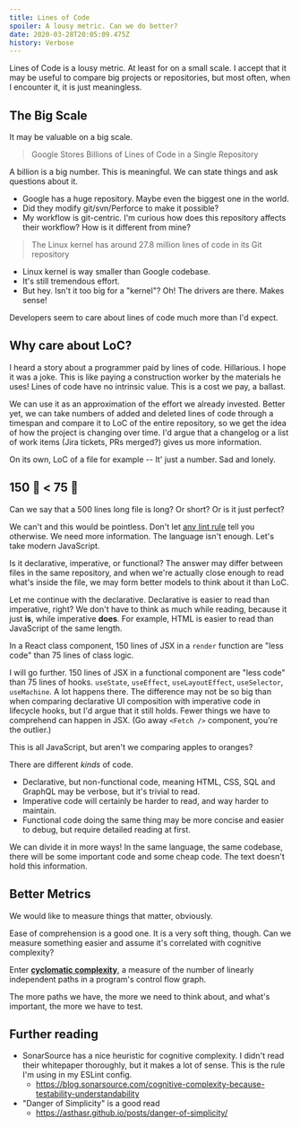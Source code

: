 ```yaml
---
title: Lines of Code
spoiler: A lousy metric. Can we do better?
date: 2020-03-28T20:05:09.475Z
history: Verbose
---
```


Lines of Code is a lousy metric. At least for on a small scale. I accept
that it may be useful to compare big projects or repositories, but most
often, when I encounter it, it is just meaningless.

## The Big Scale

It may be valuable on a big scale.

> Google Stores Billions of Lines of Code in a Single Repository

A billion is a big number. This is meaningful. We can state things and ask
questions about it.

- Google has a huge repository. Maybe even the biggest one in the world.
- Did they modify git/svn/Perforce to make it possible?
- My workflow is git-centric. I'm curious how does this repository affects
  their workflow? How is it different from mine?

> The Linux kernel has around 27.8 million lines of code in its Git
> repository

- Linux kernel is way smaller than Google codebase.
- It's still tremendous effort.
- But hey. Isn't it too big for a "kernel"? Oh! The drivers are there. Makes
  sense!

Developers seem to care about lines of code much more than I'd expect.

## Why care about LoC?

I heard a story about a programmer paid by lines of code. Hillarious. I hope
it was a joke. This is like paying a construction worker by the materials he
uses! Lines of code have no intrinsic value. This is a cost we pay, a
ballast.

We can use it as an approximation of the effort we already invested. Better
yet, we can take numbers of added and deleted lines of code through a
timespan and compare it to LoC of the entire repository, so we get the idea
of how the project is changing over time. I'd argue that a changelog or a
list of work items (Jira tickets, PRs merged?) gives us more information.

On its own, LoC of a file for example -- It' just a number. Sad and lonely.

## 150 🍎 < 75 🍊

Can we say that a 500 lines long file is long? Or short? Or is it just
perfect?

We can't and this would be pointless. Don't let
[any lint rule](https://eslint.org/docs/rules/max-lines) tell you otherwise.
We need more information. The language isn't enough. Let's take modern
JavaScript.

Is it declarative, imperative, or functional? The answer may differ between
files in the same repository, and when we're actually close enough to read
what's inside the file, we may form better models to think about it than
LoC.

Let me continue with the declarative. Declarative is easier to read than
imperative, right? We don't have to think as much while reading, because it
just **is**, while imperative **does**. For example, HTML is easier to read
than JavaScript of the same length.

In a React class component, 150 lines of JSX in a `render` function are
"less code" than 75 lines of class logic.

I will go further. 150 lines of JSX in a functional component are "less
code" than 75 lines of hooks. `useState`, `useEffect`, `useLayoutEffect`,
`useSelector`, `useMachine`. A lot happens there. The difference may not be
so big than when comparing declarative UI composition with imperative code
in lifecycle hooks, but I'd argue that it still holds. Fewer things we have
to comprehend can happen in JSX. (Go away `<Fetch />` component, you're the
outlier.)

This is all JavaScript, but aren't we comparing apples to oranges?

There are different _kinds_ of code.

- Declarative, but non-functional code, meaning HTML, CSS, SQL and GraphQL
  may be verbose, but it's trivial to read.
- Imperative code will certainly be harder to read, and way harder to
  maintain.
- Functional code doing the same thing may be more concise and easier to
  debug, but require detailed reading at first.

We can divide it in more ways! In the same language, the same codebase,
there will be some important code and some cheap code. The text doesn't hold
this information.

## Better Metrics

We would like to measure things that matter, obviously.

Ease of comprehension is a good one. It is a very soft thing, though. Can we
measure something easier and assume it's correlated with cognitive
complexity?

Enter
[**cyclomatic complexity**](https://en.wikipedia.org/wiki/Cyclomatic_complexity),
a measure of the number of linearly independent paths in a program's control
flow graph.

The more paths we have, the more we need to think about, and what's
important, the more we have to test.

## Further reading

- SonarSource has a nice heuristic for cognitive complexity. I didn't read
  their whitepaper thoroughly, but it makes a lot of sense. This is the rule
  I'm using in my ESLint config.
  - https://blog.sonarsource.com/cognitive-complexity-because-testability-understandability
- "Danger of Simplicity" is a good read
  - https://asthasr.github.io/posts/danger-of-simplicity/

<TableOfContents />
